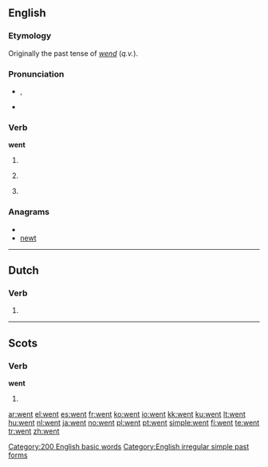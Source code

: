 ==English==

{{rank|every|think|life|131|went|back|under|same}}

===Etymology===
Originally the past tense of ''[[wend]]'' (''q.v.'').

===Pronunciation===
* {{IPA|/wεnt/}}, {{SAMPA|/wEnt/}}
*{{audio|en-us-went.ogg|Audio (US)}}
*:{{rhymes|ɛnt}}

===Verb===
'''went'''

# {{simple past of|[[go]]}}
# {{nonstandard}} {{past participle of|[[go]]}}
# {{archaic}} {{past of|[[wend]]}}

[[Category:200 English basic words]]
[[Category:English irregular simple past forms]]

===Anagrams===
* {{alphagram|entw}}
* [[newt]]

----

==Dutch==

===Verb===
{{infl|nl|verb form}}

# {{form of|2nd/3rd person singular present tense|[[wennen]]}}

----

==Scots==

===Verb===
'''went'''

# {{simple past of|tae [[gan#Scots|gan]]|lang=Scots}}

[[ar:went]]
[[el:went]]
[[es:went]]
[[fr:went]]
[[ko:went]]
[[io:went]]
[[kk:went]]
[[ku:went]]
[[lt:went]]
[[hu:went]]
[[nl:went]]
[[ja:went]]
[[no:went]]
[[pl:went]]
[[pt:went]]
[[simple:went]]
[[fi:went]]
[[te:went]]
[[tr:went]]
[[zh:went]]